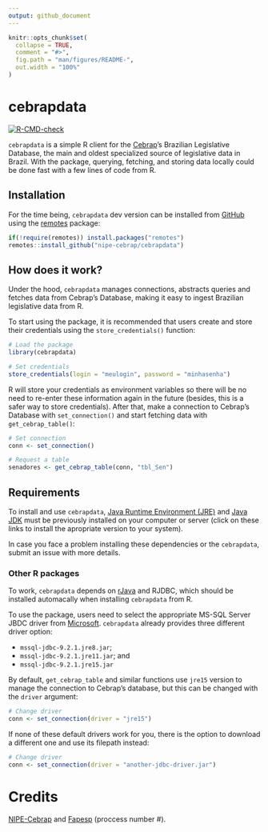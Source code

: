 ```yaml
---
output: github_document
---
```


<!-- README.md is generated from README.Rmd. Please edit that file -->

```r
knitr::opts_chunk$set(
  collapse = TRUE,
  comment = "#>",
  fig.path = "man/figures/README-",
  out.width = "100%"
)
```

# cebrapdata

<!-- badges: start -->
[![R-CMD-check](https://github.com/nipe-cebrap/cebrapdata/workflows/R-CMD-check/badge.svg)](https://github.com/nipe-cebrap/cebrapdata/actions)
<!-- badges: end -->

`cebrapdata` is a simple R client for the [Cebrap](https://cebrap.org.br/)'s Brazilian Legislative Database, the main and oldest specialized source of legislative data in Brazil. With the package, querying, fetching, and storing data locally could be done fast with a few lines of code from R.


## Installation

For the time being, `cebrapdata` dev version can be installed from [GitHub](https://github.com/) using the [remotes](https://cran.r-project.org/web/packages/remotes/index.html) package:

```r
if(!require(remotes)) install.packages("remotes")
remotes::install_github("nipe-cebrap/cebrapdata")
```


## How does it work?

Under the hood, `cebrapdata` manages connections, abstracts queries and fetches data from Cebrap's Database, making it easy to ingest Brazilian legislative data from R.

To start using the package, it is recommended that users create and store their credentials using the `store_credentials()` function:


```r
# Load the package
library(cebrapdata)

# Set credentials
store_credentials(login = "meulogin", password = "minhasenha")
```

R will store your credentials as environment variables so there will be no need to re-enter these information again in the future (besides, this is a safer way to store credentials). After that, make a connection to Cebrap's Database with `set_connection()` and start fetching data with `get_cebrap_table()`:

```r
# Set connection
conn <- set_connection()

# Request a table
senadores <- get_cebrap_table(conn, "tbl_Sen")
```



## Requirements

To install and use `cebrapdata`, [Java Runtime Environment (JRE)](https://www.java.com/pt-BR/download/manual.jsp) and [Java JDK](https://www.oracle.com/br/java/technologies/javase/javase-jdk8-downloads.html) must be previously installed on your computer or server (click on these links to install the apropriate version to your system).

In case you face a problem installing these dependencies or the `cebrapdata`, submit an issue with more details.

### Other R packages

To work, `cebrapdata` depends on [rJava](https://cran.r-project.org/web/packages/rJava/index.html) and RJDBC, which should be installed automacally when installing `cebrapdata` from R.

To use the package, users need to select the appropriate MS-SQL Server JBDC driver from [Microsoft](https://docs.microsoft.com/pt-br/sql/connect/jdbc/download-microsoft-jdbc-driver-for-sql-server?view=sql-server-ver15). `cebrapdata` already provides three different driver option: 

- `mssql-jdbc-9.2.1.jre8.jar`;
- `mssql-jdbc-9.2.1.jre11.jar`; and
- `mssql-jdbc-9.2.1.jre15.jar`

By default, `get_cebrap_table` and similar functions use `jre15` version to manage the connection to Cebrap's database, but this can be changed with the `driver` argument:

```r
# Change driver
conn <- set_connection(driver = "jre15")
```

If none of these default drivers work for you, there is the option to download a different one and use its filepath instead:

```r
# Change driver
conn <- set_connection(driver = "another-jdbc-driver.jar")
```


# Credits

[NIPE-Cebrap](https://cebrap.org.br/nucleos/nucleo-instituicoes-politicas-e-eleicoes/) and [Fapesp](https://fapesp.br/) (proccess number #).

